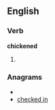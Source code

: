 ==English==

===Verb===
'''chickened'''

# {{past of|[[chicken]]}}

===Anagrams===
* {{alphagram|ccdeehikn}}
* [[checked in#English|checked in]]